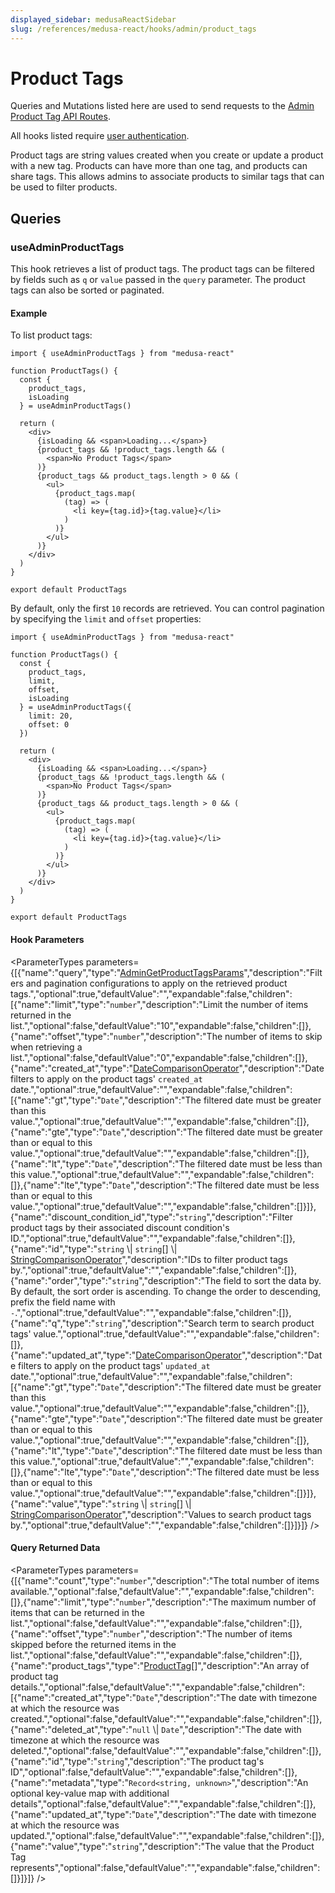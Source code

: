 ```yaml
---
displayed_sidebar: medusaReactSidebar
slug: /references/medusa-react/hooks/admin/product_tags
---
```



# Product Tags

Queries and Mutations listed here are used to send requests to the [Admin Product Tag API Routes](https://docs.medusajs.com/api/admin#product-tags).

All hooks listed require [user authentication](medusa_react.Hooks.Admin.Auth.mdx#useadminlogin).

Product tags are string values created when you create or update a product with a new tag.
Products can have more than one tag, and products can share tags. This allows admins to associate products to similar tags that can be used to filter products.

## Queries

### useAdminProductTags

This hook retrieves a list of product tags. The product tags can be filtered by fields such as `q` or `value` passed 
in the `query` parameter. The product tags can also be sorted or paginated.

#### Example

To list product tags:

```tsx
import { useAdminProductTags } from "medusa-react"

function ProductTags() {
  const { 
    product_tags,
    isLoading 
  } = useAdminProductTags()

  return (
    <div>
      {isLoading && <span>Loading...</span>}
      {product_tags && !product_tags.length && (
        <span>No Product Tags</span>
      )}
      {product_tags && product_tags.length > 0 && (
        <ul>
          {product_tags.map(
            (tag) => (
              <li key={tag.id}>{tag.value}</li>
            )
          )}
        </ul>
      )}
    </div>
  )
}

export default ProductTags
```

By default, only the first `10` records are retrieved. You can control pagination by specifying the `limit` and `offset` properties:

```tsx
import { useAdminProductTags } from "medusa-react"

function ProductTags() {
  const { 
    product_tags,
    limit,
    offset,
    isLoading 
  } = useAdminProductTags({
    limit: 20,
    offset: 0
  })

  return (
    <div>
      {isLoading && <span>Loading...</span>}
      {product_tags && !product_tags.length && (
        <span>No Product Tags</span>
      )}
      {product_tags && product_tags.length > 0 && (
        <ul>
          {product_tags.map(
            (tag) => (
              <li key={tag.id}>{tag.value}</li>
            )
          )}
        </ul>
      )}
    </div>
  )
}

export default ProductTags
```

#### Hook Parameters

<ParameterTypes parameters={[{"name":"query","type":"[AdminGetProductTagsParams](../../../medusa/classes/medusa.AdminGetProductTagsParams.mdx)","description":"Filters and pagination configurations to apply on the retrieved product tags.","optional":true,"defaultValue":"","expandable":false,"children":[{"name":"limit","type":"`number`","description":"Limit the number of items returned in the list.","optional":false,"defaultValue":"10","expandable":false,"children":[]},{"name":"offset","type":"`number`","description":"The number of items to skip when retrieving a list.","optional":false,"defaultValue":"0","expandable":false,"children":[]},{"name":"created_at","type":"[DateComparisonOperator](../../../medusa/classes/medusa.DateComparisonOperator.mdx)","description":"Date filters to apply on the product tags' `created_at` date.","optional":true,"defaultValue":"","expandable":false,"children":[{"name":"gt","type":"`Date`","description":"The filtered date must be greater than this value.","optional":true,"defaultValue":"","expandable":false,"children":[]},{"name":"gte","type":"`Date`","description":"The filtered date must be greater than or equal to this value.","optional":true,"defaultValue":"","expandable":false,"children":[]},{"name":"lt","type":"`Date`","description":"The filtered date must be less than this value.","optional":true,"defaultValue":"","expandable":false,"children":[]},{"name":"lte","type":"`Date`","description":"The filtered date must be less than or equal to this value.","optional":true,"defaultValue":"","expandable":false,"children":[]}]},{"name":"discount_condition_id","type":"`string`","description":"Filter product tags by their associated discount condition's ID.","optional":true,"defaultValue":"","expandable":false,"children":[]},{"name":"id","type":"`string` \\| `string`[] \\| [StringComparisonOperator](../../../medusa/classes/medusa.StringComparisonOperator.mdx)","description":"IDs to filter product tags by.","optional":true,"defaultValue":"","expandable":false,"children":[]},{"name":"order","type":"`string`","description":"The field to sort the data by. By default, the sort order is ascending. To change the order to descending, prefix the field name with `-`.","optional":true,"defaultValue":"","expandable":false,"children":[]},{"name":"q","type":"`string`","description":"Search term to search product tags' value.","optional":true,"defaultValue":"","expandable":false,"children":[]},{"name":"updated_at","type":"[DateComparisonOperator](../../../medusa/classes/medusa.DateComparisonOperator.mdx)","description":"Date filters to apply on the product tags' `updated_at` date.","optional":true,"defaultValue":"","expandable":false,"children":[{"name":"gt","type":"`Date`","description":"The filtered date must be greater than this value.","optional":true,"defaultValue":"","expandable":false,"children":[]},{"name":"gte","type":"`Date`","description":"The filtered date must be greater than or equal to this value.","optional":true,"defaultValue":"","expandable":false,"children":[]},{"name":"lt","type":"`Date`","description":"The filtered date must be less than this value.","optional":true,"defaultValue":"","expandable":false,"children":[]},{"name":"lte","type":"`Date`","description":"The filtered date must be less than or equal to this value.","optional":true,"defaultValue":"","expandable":false,"children":[]}]},{"name":"value","type":"`string` \\| `string`[] \\| [StringComparisonOperator](../../../medusa/classes/medusa.StringComparisonOperator.mdx)","description":"Values to search product tags by.","optional":true,"defaultValue":"","expandable":false,"children":[]}]}]} />

#### Query Returned Data

<ParameterTypes parameters={[{"name":"count","type":"`number`","description":"The total number of items available.","optional":false,"defaultValue":"","expandable":false,"children":[]},{"name":"limit","type":"`number`","description":"The maximum number of items that can be returned in the list.","optional":false,"defaultValue":"","expandable":false,"children":[]},{"name":"offset","type":"`number`","description":"The number of items skipped before the returned items in the list.","optional":false,"defaultValue":"","expandable":false,"children":[]},{"name":"product_tags","type":"[ProductTag](../../../entities/classes/entities.ProductTag.mdx)[]","description":"An array of product tag details.","optional":false,"defaultValue":"","expandable":false,"children":[{"name":"created_at","type":"`Date`","description":"The date with timezone at which the resource was created.","optional":false,"defaultValue":"","expandable":false,"children":[]},{"name":"deleted_at","type":"`null` \\| `Date`","description":"The date with timezone at which the resource was deleted.","optional":false,"defaultValue":"","expandable":false,"children":[]},{"name":"id","type":"`string`","description":"The product tag's ID","optional":false,"defaultValue":"","expandable":false,"children":[]},{"name":"metadata","type":"`Record<string, unknown>`","description":"An optional key-value map with additional details","optional":false,"defaultValue":"","expandable":false,"children":[]},{"name":"updated_at","type":"`Date`","description":"The date with timezone at which the resource was updated.","optional":false,"defaultValue":"","expandable":false,"children":[]},{"name":"value","type":"`string`","description":"The value that the Product Tag represents","optional":false,"defaultValue":"","expandable":false,"children":[]}]}]} />
